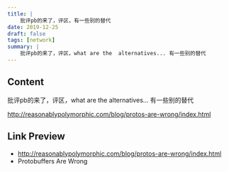 ```yaml
---
title: |
    批评pb的来了，评区，有一些别的替代
date: 2019-12-25
draft: false
tags: [network]
summary: |
    批评pb的来了，评区，what are the  alternatives... 有一些别的替代
---
```


## Content

批评pb的来了，评区，what are the  alternatives... 有一些别的替代

http://reasonablypolymorphic.com/blog/protos-are-wrong/index.html

## Link Preview

- http://reasonablypolymorphic.com/blog/protos-are-wrong/index.html
- Protobuffers Are Wrong
